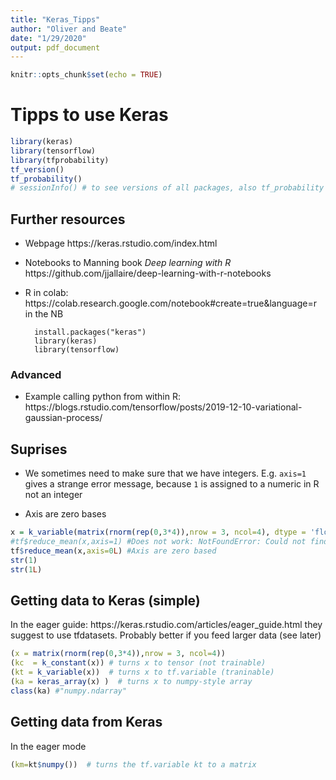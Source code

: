 ```yaml
---
title: "Keras_Tipps"
author: "Oliver and Beate"
date: "1/29/2020"
output: pdf_document
---
```


```r
knitr::opts_chunk$set(echo = TRUE)
```

# Tipps to use Keras 

```r
library(keras)
library(tensorflow)
library(tfprobability)
tf_version()
tf_probability()
# sessionInfo() # to see versions of all packages, also tf_probability
```
## Further resources
* Webpage https://keras.rstudio.com/index.html
* Notebooks to Manning book *Deep learning with R* https://github.com/jjallaire/deep-learning-with-r-notebooks
* R in colab: https://colab.research.google.com/notebook#create=true&language=r in the NB
  ```
    install.packages("keras")
    library(keras)
    library(tensorflow)
  ```

### Advanced
* Example calling python from within R: https://blogs.rstudio.com/tensorflow/posts/2019-12-10-variational-gaussian-process/

## Suprises

* We sometimes need to make sure that we have integers. E.g. `axis=1` gives a strange error message, because `1` is assigned to a numeric in R not an integer

* Axis are zero bases
```r
x = k_variable(matrix(rnorm(rep(0,3*4)),nrow = 3, ncol=4), dtype = 'float32')
#tf$reduce_mean(x,axis=1) #Does not work: NotFoundError: Could not find valid device for node
tf$reduce_mean(x,axis=0L) #Axis are zero based
str(1)
str(1L)
```

## Getting data to Keras (simple)

In the eager guide: https://keras.rstudio.com/articles/eager_guide.html they suggest to use tfdatasets. Probably better if you feed larger data (see later)
```r
(x = matrix(rnorm(rep(0,3*4)),nrow = 3, ncol=4))
(kc  = k_constant(x)) # turns x to tensor (not trainable)
(kt = k_variable(x))  # turns x to tf.variable (traninable)
(ka = keras_array(x) )  # turns x to numpy-style array
class(ka) #"numpy.ndarray"
```

## Getting data from Keras

In the eager mode
```r
(km=kt$numpy())  # turns the tf.variable kt to a matrix
```





